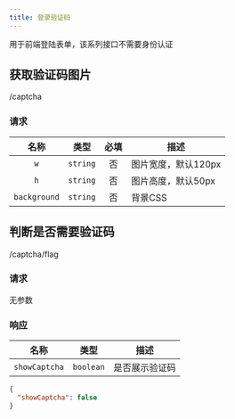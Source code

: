 ---
title: 登录验证码
---

用于前端登陆表单，该系列接口不需要身份认证

## 获取验证码图片

<GET>/captcha</GET>  

### 请求

<APITable>

| 名称 | 类型 | 必填 | 描述 |
| :-: | :-: | :-: | --- |
| `w` | `string` | 否 | 图片宽度，默认120px |
| `h` | `string` | 否 | 图片高度，默认50px |
| `background` | `string` | 否 | 背景CSS |

</APITable>

## 判断是否需要验证码

<GET>/captcha/flag</GET>

### 请求

无参数

### 响应

<APITable>

| 名称 | 类型 | 描述 |
| :-: | :-: | --- |
| `showCaptcha` | `boolean` | 是否展示验证码 |

</APITable>

```json title="示例"
{
  "showCaptcha": false
}
```
